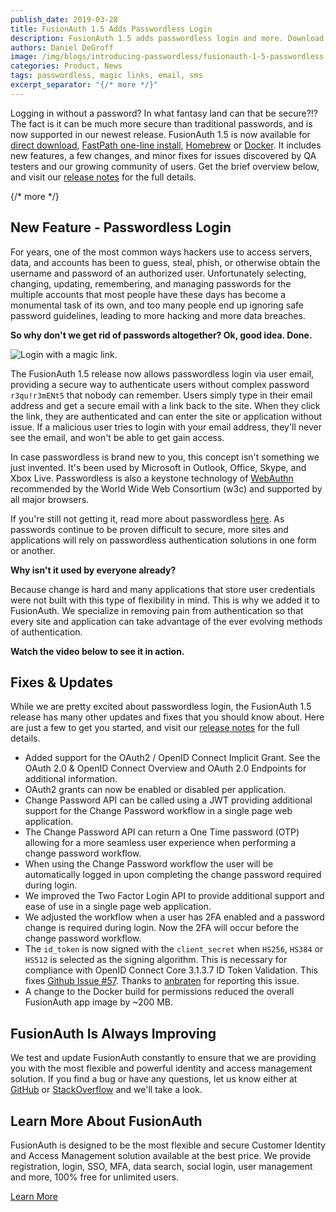 ```yaml
---
publish_date: 2019-03-28 
title: FusionAuth 1.5 Adds Passwordless Login
description: FusionAuth 1.5 adds passwordless login and more. Download and upgrade now!
authors: Daniel DeGroff
image: /img/blogs/introducing-passwordless/fusionauth-1-5-passwordless.png
categories: Product, News
tags: passwordless, magic links, email, sms
excerpt_separator: "{/* more */}"
---
```


Logging in without a password? In what fantasy land can that be secure?!? The fact is it can be much more secure than traditional passwords, and is now supported in our newest release. FusionAuth 1.5 is now available for [direct download](/download),  [FastPath one-line install](/docs/get-started/download-and-install/fast-path), [Homebrew](/docs/get-started/download-and-install/homebrew) or [Docker](/docs/get-started/download-and-install/docker). It includes new features, a few changes, and minor fixes for issues discovered by QA testers and our growing community of users. Get the brief overview below, and visit our [release notes](/docs/archive/release-notes#version-1-5-0) for the full details.

{/* more */}

## New Feature - Passwordless Login

For years, one of the most common ways hackers use to access servers, data, and accounts has been to guess, steal, phish, or otherwise obtain the username and password of an authorized user. Unfortunately selecting, changing, updating, remembering, and managing passwords for the multiple accounts that most people have these days has become a monumental task of its own, and too many people end up ignoring safe password guidelines, leading to more hacking and more data breaches.

**So why don't we get rid of passwords altogether? Ok, good idea. Done.**

![Login with a magic link.](/img/blogs/introducing-passwordless/login-magic-link.png)

The FusionAuth 1.5 release now allows passwordless login via user email, providing a secure way to authenticate users without complex password `r3qu!r3mENt5` that nobody can remember. Users simply type in their email address and get a secure email with a link back to the site. When they click the link, they are authenticated and can enter the site or application without issue. If a malicious user tries to login with your email address, they'll never see the email, and won't be able to get gain access.

In case passwordless is brand new to you, this concept isn't something we just invented. It's been used by Microsoft in Outlook, Office, Skype, and Xbox Live. Passwordless is also a keystone technology of [WebAuthn](https://www.theverge.com/2019/3/4/18249895/web-authentication-webauthn-world-wide-web-consortium-w3c-standard-browsers) recommended by the World Wide Web Consortium (w3c) and supported by all major browsers. 

If you're still not getting it, read more about passwordless [here](https://nakedsecurity.sophos.com/2018/11/22/the-passwordless-web-explained/). As passwords continue to be proven difficult to secure, more sites and applications will rely on passwordless authentication solutions in one form or another.

**Why isn't it used by everyone already?**

Because change is hard and many applications that store user credentials were not built with this type of flexibility in mind. This is why we added it to FusionAuth. We specialize in removing pain from authentication so that every site and application can take advantage of the ever evolving methods of authentication.

**Watch the video below to see it in action.**

<YouTube id="hMqxo68ZJlw" />

## Fixes & Updates

While we are pretty excited about passwordless login, the FusionAuth 1.5 release has many other updates and fixes that you should know about. Here are just a few to get you started, and visit our [release notes](/docs/archive/release-notes#version-1-5-0) for the full details.

- Added support for the OAuth2 / OpenID Connect Implicit Grant. See the OAuth 2.0 & OpenID Connect Overview and OAuth 2.0 Endpoints for additional information.
- OAuth2 grants can now be enabled or disabled per application.
- Change Password API can be called using a JWT providing additional support for the Change Password workflow in a single page web application.
- The Change Password API can return a One Time password (OTP) allowing for a more seamless user experience when performing a change password workflow.
- When using the Change Password workflow the user will be automatically logged in upon completing the change password required during login.
- We improved the Two Factor Login API to provide additional support and ease of use in a single page web application.
- We adjusted the workflow when a user has 2FA enabled and a password change is required during login. Now the 2FA will occur before the change password workflow.
- The `id_token` is now signed with the `client_secret` when `HS256`, `HS384` or `HS512` is selected as the signing algorithm. This is necessary for compliance with OpenID Connect Core 3.1.3.7 ID Token Validation. This fixes [Github Issue #57](https://github.com/FusionAuth/fusionauth-issues/issues/57 "Jump to GitHub"). Thanks to [anbraten](https://github.com/anbraten) for reporting this issue.
- A change to the Docker build for permissions reduced the overall FusionAuth app image by ~200 MB.


## FusionAuth Is Always Improving
We test and update FusionAuth constantly to ensure that we are providing you with the most flexible and powerful identity and access management solution. If you find a bug or have any questions, let us know either at [GitHub](https://github.com/FusionAuth/fusionauth-issues "Jump to GitHub") or [StackOverflow](https://stackoverflow.com/questions/tagged/fusionauth "Jump to StackOverflow") and we'll take a look.

## Learn More About FusionAuth

FusionAuth is designed to be the most flexible and secure Customer Identity and Access Management solution available at the best price. We provide registration, login, SSO, MFA, data search, social login, user management and more, 100% free for unlimited users.

[Learn More](/ "FusionAuth Home")
